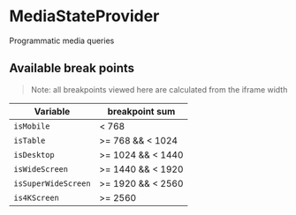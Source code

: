 
<Meta title="MediaStateProvider" component={MediaStateProvider} />

# MediaStateProvider

Programmatic media queries

<Canvas>
  <Story name="MediaStateProvider usage">
    <MediaStateProvider>
      <MediaMobileExample />
    </MediaStateProvider>
  </Story>
</Canvas>

<RenderHtmlMarkup component="MediaStateProvider" story="MediaStateProvider usage" />

## Available break points

> Note: all breakpoints viewed here are calculated from the iframe width

<Canvas>
  <Story name="MediaStateProvider breakpoints">
    <MediaStateProvider>
      <AllBreakPointExample />
    </MediaStateProvider>
  </Story>
</Canvas>

<RenderHtmlMarkup component="MediaStateProvider" story="MediaStateProvider breakpoints" />

Variable | breakpoint sum 
--- | ---
`isMobile` | < 768
`isTable` | >= 768 && < 1024
`isDesktop` | >= 1024 && < 1440
`isWideScreen` | >= 1440 && < 1920
`isSuperWideScreen` | >= 1920 && < 2560
`is4KScreen` | >= 2560

